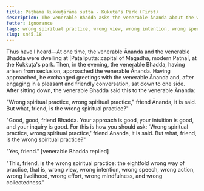 ```yaml
---
title: Paṭhama kukkuṭārāma sutta - Kukuṭa's Park (First)
description: The venerable Bhadda asks the venerable Ānanda about the wrong spiritual practice.
fetter: ignorance
tags: wrong spiritual practice, wrong view, wrong intention, wrong speech, wrong action, wrong livelihood, wrong effort, wrong mindfulness, wrong collectedness, sn, sn45-56, sn45
slug: sn45.18
---
```


Thus have I heard—At one time, the venerable Ānanda and the venerable Bhadda were dwelling at |Pāṭaliputta::capital of Magadha, modern Patna|, at the Kukkuṭa's park. Then, in the evening, the venerable Bhadda, having arisen from seclusion, approached the venerable Ānanda. Having approached, he exchanged greetings with the venerable Ānanda and, after engaging in a pleasant and friendly conversation, sat down to one side. After sitting down, the venerable Bhadda said this to the venerable Ānanda:

"Wrong spiritual practice, wrong spiritual practice," friend Ānanda, it is said. But what, friend, is the wrong spiritual practice?"

"Good, good, friend Bhadda. Your approach is good, your intuition is good, and your inquiry is good. For this is how you should ask: 'Wrong spiritual practice, wrong spiritual practice,' friend Ānanda, it is said. But what, friend, is the wrong spiritual practice?"

"Yes, friend." [venerable Bhadda replied]

"This, friend, is the wrong spiritual practice: the eightfold wrong way of practice, that is, wrong view, wrong intention, wrong speech, wrong action, wrong livelihood, wrong effort, wrong mindfulness, and wrong collectedness."